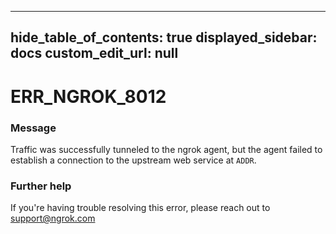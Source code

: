 
---
hide_table_of_contents: true
displayed_sidebar: docs
custom_edit_url: null
---


# ERR_NGROK_8012

### Message
Traffic was successfully tunneled to the ngrok agent, but the agent failed to establish a connection to the upstream web service at `ADDR`.

### Further help
If you're having trouble resolving this error, please reach out to [support@ngrok.com](mailto:support@ngrok.com?subject=Help%20with%20ERR_NGROK_8012)


<ErrorDetails error='err_ngrok_8012' />
